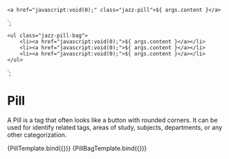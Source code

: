 
<Meta title="Components/Pill" component="Pill" />

    <a href="javascript:void(0);" class="jazz-pill">${ args.content }</a>
`;

    <ul class="jazz-pill-bag">
        <li><a href="javascript:void(0);">${ args.content }</a></li>
        <li><a href="javascript:void(0);">${ args.content }</a></li>
        <li><a href="javascript:void(0);">${ args.content }</a></li>
    </ul>
`;

# Pill

A Pill is a tag that often looks like a button with rounded corners.  It can be used for identify related tags, 
areas of study, subjects, departments, or any other categorization.

<Canvas>
    <Story name="Simple" args={{
        content: 'Sample Pill',
    }}>
      {PillTemplate.bind({})}
    </Story>
</Canvas>

<Canvas>
    <Story name="Pill Bag" args={{
        content: 'Sample Pill'
    }}>
      {PillBagTemplate.bind({})}
    </Story>
</Canvas>
